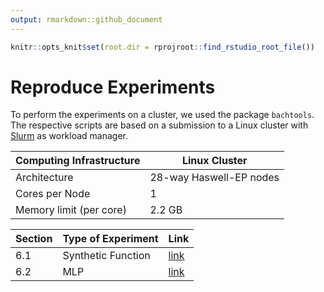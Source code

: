 ```yaml
---
output: rmarkdown::github_document
---
```


```r
knitr::opts_knit$set(root.dir = rprojroot::find_rstudio_root_file())
```

# Reproduce Experiments 

To perform the experiments on a cluster, we used the package `bachtools`. The respective scripts are based on a submission to a Linux cluster with [Slurm](https://slurm.schedmd.com/documentation.html) as workload manager. 

Computing Infrastructure  | Linux Cluster |
--- | --- | 
Architecture | 28-way Haswell-EP nodes
Cores per Node | 1
Memory limit (per core) | 2.2 GB  

Section  | Type of Experiment | Link |
--- | --- |  --- | 
6.1 | Synthetic Function | [link](benchmarks/synthetic/README.Rmd) |
6.2 | MLP | [link](benchmarks/mlp/README.Rmd) |




